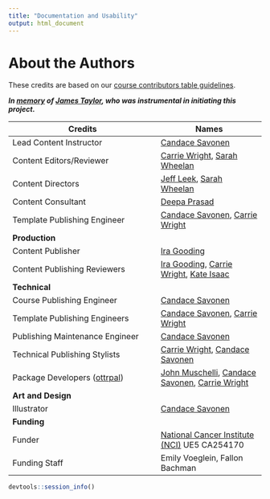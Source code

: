 ```yaml
---
title: "Documentation and Usability"
output: html_document
---
```


# About the Authors {-}

These credits are based on our [course contributors table guidelines](https://github.com/jhudsl/OTTR_Template/wiki/How-to-give-credits).  



***In [memory](https://galaxyproject.org/jxtx/) of [James Taylor](https://genomebiology.biomedcentral.com/articles/10.1186/s13059-020-02016-0), who was instrumental in initiating this project.***


|Credits|Names|
|-------|-----|
|Lead Content Instructor|[Candace Savonen](https://www.cansavvy.com/)|
|Content Editors/Reviewer|[Carrie Wright](https://carriewright11.github.io/), [Sarah Wheelan](https://www.hopkinsmedicine.org/profiles/details/sarah-wheelan)|
|Content Directors|[Jeff Leek](https://jtleek.com/), [Sarah Wheelan](https://www.hopkinsmedicine.org/profiles/details/sarah-wheelan)|
|Content Consultant|[Deepa Prasad](https://www.linkedin.com/in/dvprasad991)|
|Template Publishing Engineer|[Candace Savonen](https://www.cansavvy.com/), [Carrie Wright](https://carriewright11.github.io/)|
|**Production**||
|Content Publisher|[Ira Gooding](https://publichealth.jhu.edu/faculty/4130/ira-gooding)|
|Content Publishing Reviewers|[Ira Gooding](https://publichealth.jhu.edu/faculty/4130/ira-gooding), [Carrie Wright](https://carriewright11.github.io/), [Kate Isaac](https://kweav.github.io/)|
|**Technical**||
|Course Publishing Engineer|[Candace Savonen](https://www.cansavvy.com/)|
|Template Publishing Engineers|[Candace Savonen](https://www.cansavvy.com/), [Carrie Wright](https://carriewright11.github.io/)|
|Publishing Maintenance Engineer|[Candace Savonen](https://www.cansavvy.com/)|
|Technical Publishing Stylists|[Carrie Wright](https://carriewright11.github.io/), [Candace Savonen](https://www.cansavvy.com/)|
|Package Developers ([ottrpal](https://github.com/jhudsl/ottrpal))|[John Muschelli](https://johnmuschelli.com/), [Candace Savonen](https://www.cansavvy.com/), [Carrie Wright](https://carriewright11.github.io/)|
|**Art and Design**||
|Illustrator|[Candace Savonen](https://www.cansavvy.com/)|
|**Funding**||
|Funder|[National Cancer Institute (NCI)](https://www.cancer.gov/) UE5 CA254170|
|Funding Staff| Emily Voeglein, Fallon Bachman|



```r
devtools::session_info()
```
